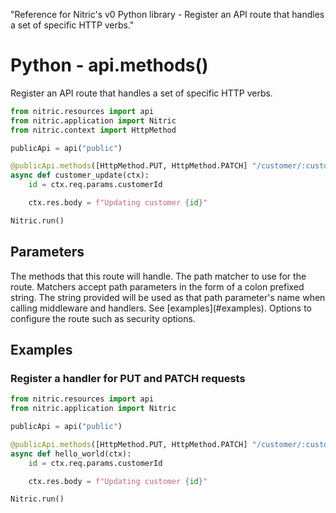   "Reference for Nitric's v0 Python library - Register an API route that handles a set of specific HTTP verbs."

# Python - api.methods()

Register an API route that handles a set of specific HTTP verbs.

```python
from nitric.resources import api
from nitric.application import Nitric
from nitric.context import HttpMethod

publicApi = api("public")

@publicApi.methods([HttpMethod.PUT, HttpMethod.PATCH] "/customer/:customerId")
async def customer_update(ctx):
    id = ctx.req.params.customerId

    ctx.res.body = f"Updating customer {id}"

Nitric.run()
```

## Parameters

<Properties>
  <Property name="methods" required type="List[HttpMethod]">
    The methods that this route will handle.
  </Property>
  <Property name="match" required type="string">
    The path matcher to use for the route. Matchers accept path parameters in
    the form of a colon prefixed string. The string provided will be used as
    that path parameter's name when calling middleware and handlers. See
    [examples](#examples).
  </Property>
  <Property name="options" required type="MethodOptions">
    Options to configure the route such as security options.
  </Property>
</Properties>

## Examples

### Register a handler for PUT and PATCH requests

```python
from nitric.resources import api
from nitric.application import Nitric

publicApi = api("public")

@publicApi.methods([HttpMethod.PUT, HttpMethod.PATCH] "/customer/:customerId")
async def hello_world(ctx):
    id = ctx.req.params.customerId

    ctx.res.body = f"Updating customer {id}"

Nitric.run()
```
